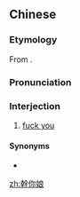 {{also|干你娘}}
==Chinese==
{{zh-forms|s=干你娘}}
{{wikipedia|lang=zh}}

===Etymology===
From {{der|cmn|nan|-}} {{zh-l|姦恁娘|kàn-lín-niâ|fuck your mother}}.

===Pronunciation===
{{zh-pron
|m=gànnǐniáng
|cat=intj
}}

===Interjection===
{{zh-interj}}

# {{lb|zh|chiefly|Taiwan|vulgar}} [[fuck you]]

====Synonyms====
* {{zh-l|肏你媽}}

[[zh:幹你娘]]